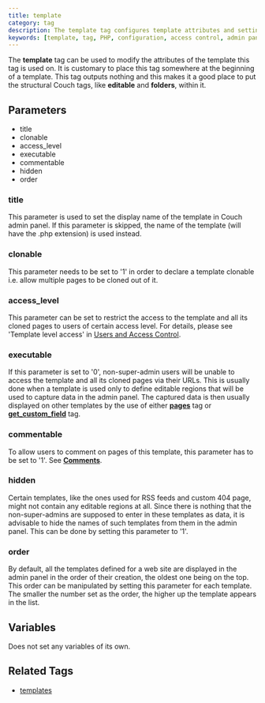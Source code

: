 ```yaml
---
title: template
category: tag
description: The template tag configures template attributes and settings, including access control, cloning, comments, and display order in the admin panel.
keywords: [template, tag, PHP, configuration, access control, admin panel, template settings]
---
```


The **template** tag can be used to modify the attributes of the template this tag is used on.
It is customary to place this tag somewhere at the beginning of a template. This tag outputs nothing and this makes it a good place to put the structural Couch tags, like **editable** and **folders**, within it.

## Parameters

*   title
*   clonable
*   access_level
*   executable
*   commentable
*   hidden
*   order

### title

This parameter is used to set the display name of the template in Couch admin panel.
If this parameter is skipped, the name of the template (will have the .php extension) is used instead.

### clonable

This parameter needs to be set to '1' in order to declare a template clonable i.e. allow multiple pages to be cloned out of it.

### access_level

This parameter can be set to restrict the access to the template and all its cloned pages to users of certain access level. For details, please see 'Template level access' in [Users and Access Control](../../concepts/users.html).

### executable

If this parameter is set to '0', non-super-admin users will be unable to access the template and all its cloned pages via their URLs. This is usually done when a template is used only to define editable regions that will be used to capture data in the admin panel. The captured data is then usually displayed on other templates by the use of either [**pages**](../pages.html) tag or [**get_custom_field**](../get_custom_field.html) tag.

### commentable

To allow users to comment on pages of this template, this parameter has to be set to '1'. See [**Comments**](../../concepts/using-comments.html).

### hidden

Certain templates, like the ones used for RSS feeds and custom 404 page, might not contain any editable regions at all. Since there is nothing that the non-super-admins are supposed to enter in these templates as data, it is advisable to hide the names of such templates from them in the admin panel. This can be done by setting this parameter to '1'.

### order

By default, all the templates defined for a web site are displayed in the admin panel in the order of their creation, the oldest one being on the top. This order can be manipulated by setting this parameter for each template. The smaller the number set as the order, the higher up the template appears in the list.

## Variables

Does not set any variables of its own.

## Related Tags

*   [templates](../templates.html)